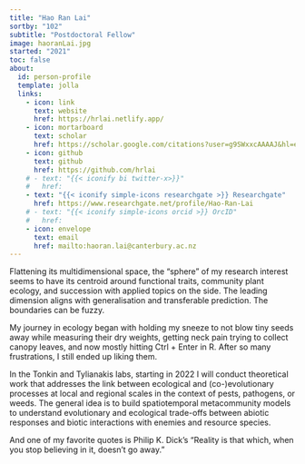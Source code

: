 ```yaml
---
title: "Hao Ran Lai"
sortby: "102"
subtitle: "Postdoctoral Fellow"
image: haoranLai.jpg
started: "2021"
toc: false
about:
  id: person-profile
  template: jolla
  links:
    - icon: link
      text: website
      href: https://hrlai.netlify.app/
    - icon: mortarboard
      text: scholar
      href: https://scholar.google.com/citations?user=g9SWxxcAAAAJ&hl=en&oi=ao
    - icon: github
      text: github
      href: https://github.com/hrlai
    # - text: "{{< iconify bi twitter-x>}}"
    #   href:
    - text: "{{< iconify simple-icons researchgate >}} Researchgate"
      href: https://www.researchgate.net/profile/Hao-Ran-Lai
    # - text: "{{< iconify simple-icons orcid >}} OrcID"
    #   href:
    - icon: envelope
      text: email
      href: mailto:haoran.lai@canterbury.ac.nz 
---
```


Flattening its multidimensional space, the "sphere" of my research interest seems to have its centroid around functional traits, community plant ecology, and succession with applied topics on the side. The leading dimension aligns with generalisation and transferable prediction. The boundaries can be fuzzy.

My journey in ecology began with holding my sneeze to not blow tiny seeds away while measuring their dry weights, getting neck pain trying to collect canopy leaves, and now mostly hitting Ctrl + Enter in R. After so many frustrations, I still ended up liking them.

In the Tonkin and Tylianakis labs, starting in 2022 I will conduct theoretical work that addresses the link between ecological and (co-)evolutionary processes at local and regional scales in the context of pests, pathogens, or weeds. The general idea is to build spatiotemporal metacommunity models to understand evolutionary and ecological trade-offs between abiotic responses and biotic interactions with enemies and resource species.

And one of my favorite quotes is Philip K. Dick's "Reality is that which, when you stop believing in it, doesn't go away."
